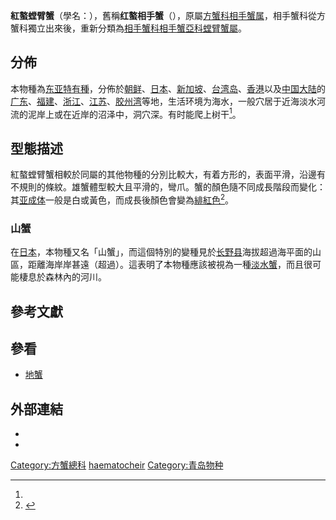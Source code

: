 {{Speciesbox
 | image = Chiromantes haematocheir - National Museum of Nature and Science, Tokyo - DSC07542.JPG
 | taxon = Chiromantes haematocheir
 | authority = ([[威廉·德·哈恩|De Haan]], 1833)
 | synonyms_refs ={{r|WoRMS_444497}}
 | synonyms =
* ''[[Grapsus|Grapsus]]'' (''Pachysoma'') ''haematocheir'' {{small|De Haan, 1833}}（原來組合）
* ''[[Holometopus|Holometopus]] serenei'' {{small|Soh, 1978}}
* ''[[Perisesarma|Perisesarma]] haematocheir''
* ''[[Sesarma|Sesarma]] haematocheir''
}}

'''紅螯螳臂蟹'''（學名：{{lang|la|''Chiromantes haematocheir''}}），舊稱'''红螯相手蟹'''（{{lang|la|''Sesarma haematocheir''}}），原屬[[方蟹科|方蟹科]][[相手蟹属|相手蟹属]]，相手蟹科從方蟹科獨立出來後，重新分類為[[相手蟹科|相手蟹科]][[相手蟹亞科|相手蟹亞科]][[螳臂蟹屬|螳臂蟹屬]]{{r |WoRMS_444497}}。

==分佈==
本物種為[[东亚|东亚]][[特有種|特有種]]，分佈於[[朝鲜|朝鲜]]、[[日本|日本]]、[[新加坡|新加坡]]、[[台湾岛|台湾岛]]、[[香港|香港]]以及[[中国大陆|中国大陆]]的[[广东|广东]]、[[福建|福建]]、[[浙江|浙江]]、[[江苏|江苏]]、[[胶州湾|胶州湾]]等地，生活环境为海水，一般穴居于近海淡水河流的泥岸上或在近岸的沼泽中，洞穴深。有时能爬上树干<ref name='id12008'/>。

==型態描述==
紅螯螳臂蟹相較於同屬的其他物種的分別比較大{{r|Ng 2008}}，有着方形的{{tsl|en|carapace|頭胸甲}}，表面平滑，沿邊有不規則的條紋。雄蟹體型較大且平滑的{{tsl|en|Chela (organ)|螯}}，彎爪。蟹的顏色隨不同成長階段而變化：其[[亚成体|亚成体]]一般是白或黃色，而成長後顏色會變為[[緋紅色|緋紅色]]<ref>{{cite web |url=http://www.marinespecies.eu/species.php?species_group=crabs_of_japan&menuentry=soorten&id=1706&tab=beschrijving |title=Marine Species Identification Portal : ''Chiromantes haematocheir'' |access-date=2009-01-17 |language=en }}{{Dead link|date=2019年6月 |bot=InternetArchiveBot |fix-attempted=yes }}</ref>。

===山蟹===
在[[日本|日本]]，本物種又名「山蟹」{{r|Rein}}，而這個特別的變種見於[[长野县|长野县]]海拔超過海平面{{convert|600|m}}的山區，距離海岸岸甚遠（超過{{convert|80|km}}）。這表明了本物種應該被視為一種[[淡水蟹|淡水蟹]]，而且很可能棲息於森林內的河川。

==參考文獻==
{{reflist |refs=
<ref name='id12008'>{{cite web
 | url =http://www.bioinfo.cn/db05/BjdwSpecies.php?action=view&id=12008| deadurl =yes
 | archiveurl =https://web.archive.org/web/20160305073941/http://www.bioinfo.cn/db05/BjdwSpecies.php?action=view&id=12008
 | title =红螯相手蟹| work =《中国动物物种编目数据库》
 | publisher =中国科学院微生物研究所| author =中国科学院动物研究所
 | accessdate =2009-04-28| archivedate =2016-03-05}}</ref>
<ref name="Ng 2008">{{cite journal
 |url=http://rmbr.nus.edu.sg/rbz/biblio/s17/s17rbz.pdf |format=[[PDF|PDF]] |deadurl=yes
 |archiveurl=https://web.archive.org/web/20110606061453/http://rmbr.nus.edu.sg/rbz/biblio/s17/s17rbz.pdf
 |first1=Peter K. L. |last1=Ng |authorlink1=黃麒麟
 |first2=Danièle |last2=Guinot
 |first3=Peter J. F. |last3=Davie
 |title=Systema Brachyurorum: Part I. An annotated checklist of extant Brachyuran crabs of the world
 |journal={{tsl|en|Raffles Bulletin of Zoology|}} 
 |year=2008 |volume=17 |pages=1–286
 |archivedate=2011-06-06 }}</ref>
<ref name="Rein">{{cite book
 |first=Johannes Justus |last=Rein |authorlink={{tsl|en|Johannes Justus Rein|}}
 |isbn=978-1-4460-1684-8
 |url={{google books |plainurl=yes |id=9-QvnU25WQkC |pg=PA204}}
 |title=Japan - Travels and Researches Undertaken at the Cost of the Prussian Government
 |chapter=Fauna |pages=175–212 |language=en }}</ref>
<ref name="WoRMS_444497">{{WoRMS |id=444497
 |title=''Chiromantes haematocheir'' (De Haan, 1833)
 |last=Davie |first=Peter
 |date=2009-12-17 |access-date=2018-12-13 }}</ref>
}}

==參看==
*[[地蟹|地蟹]]

==外部連結==
{{commonscat|Chiromantes haematocheir}}
*{{Wikispecies-inline|Chiromantes haematocheir}}
*{{Wikispecies-inline|Sesarma haematocheir}}
{{Taxonbar|from=Q4388684}}
{{Authority control}}
[[Category:方蟹總科|Category:方蟹總科]]
[[Category:螳臂蟹屬|haematocheir]]
[[Category:青岛物种|Category:青岛物种]]